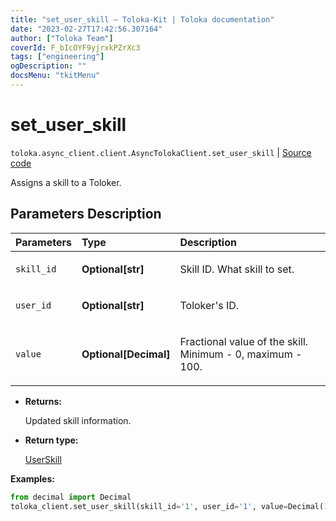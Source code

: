 ```yaml
---
title: "set_user_skill — Toloka-Kit | Toloka documentation"
date: "2023-02-27T17:42:56.307164"
author: ["Toloka Team"]
coverId: F_bIcOYF9yjrxkPZrXc3
tags: ["engineering"]
ogDescription: ""
docsMenu: "tkitMenu"
---
```


# set_user_skill
`toloka.async_client.client.AsyncTolokaClient.set_user_skill` | [Source code](https://github.com/Toloka/toloka-kit/blob/v1.1.4/src/client/__init__.py#L0)

Assigns a skill to a Toloker.

## Parameters Description

| Parameters | Type | Description |
| :----------| :----| :-----------|
`skill_id`|**Optional\[str\]**|<p>Skill ID. What skill to set.</p>
`user_id`|**Optional\[str\]**|<p>Toloker&#x27;s ID.</p>
`value`|**Optional\[Decimal\]**|<p>Fractional value of the skill. Minimum - 0, maximum - 100.</p>

* **Returns:**

  Updated skill information.

* **Return type:**

  [UserSkill](/docs/toloka-kit/reference/toloka.client.user_skill.UserSkill)

**Examples:**

```python
from decimal import Decimal
toloka_client.set_user_skill(skill_id='1', user_id='1', value=Decimal(100))
```